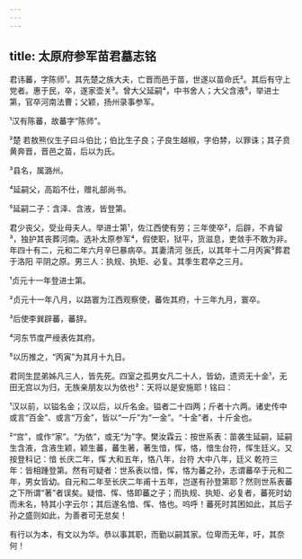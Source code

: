 ```yaml
---
---
---
```

title: 太原府参军苗君墓志铭
---







君讳蕃，字陈师¹。其先楚之族大夫，亡晋而邑于苗，世遂以苗命氏²。其后有守上党者。惠于民，卒，遂家壶关³。曾大父延嗣⁴，中书舍人；大父含液⁵，举进士第，官卒河南法曹；父颖，扬州录事参军。

¹汉有陈蕃，故蕃字“陈师”。

²楚 若敖熊仪生子曰斗伯比；伯比生子良；子良生越椒，字伯棼，以罪诛；其子贲黄奔晋，晋邑之苗，后以为氏。

³县名，属潞州。

⁴延嗣父，高蹈不仕，赠礼部尚书。

⁵延嗣二子：含泽、含液，皆登第。

君少丧父，受业母夫人。举进士第¹，佐江西使有劳；三年使卒²，后辟，不肯留³，独护其丧葬河南。选补太原参军⁴，假使职，狱平，货滋息，吏敛手不敢为非。年四十有二，元和二年六月辛巳暴病卒。其妻清河 张氏，以其年十二月丙寅⁵葬君于洛阳 平阴之原。男三人：执规、执矩、必复。其季生君卒之三月。

¹贞元十一年登进士第。

²贞元十一年八月，以路寰为江西观察使，蕃佐其府，十三年九月，寰卒。

³后使李巽辟蕃，蕃辞。

⁴河东节度严绶表佐其府。

⁵以历推之，“丙寅”为其月十九日。

君同生昆弟姊凡三人，皆先死。四室之孤男女凡二十人，皆幼，遗资无十金¹，无田无宫以为归，无族亲朋友以为依也²：天将以是安施耶！铭曰：

¹汉以前，以镒名金；汉以后，以斤名金。镒者二十四两；斤者十六两。诸史传中或言“百金”、或言“万金”，皆以“一斤”为“一金”。“十金”者，十斤金也。

²“宫”，或作“家”。“为依”，或无“为”字。樊汝霖云：按世系表：苗袭生延嗣，延嗣生含液，含液生颖，颖生蕃，蕃生著，著生愔，恽，恪，愔生台符，恽生廷义。又按登科记：愔 长庆二年，恽 大和五年，恪八年，台符 大中八年，廷义 乾符三年：皆相踵登第。然有可疑者：世系表以愔，恽，恪为蕃之孙，志谓蕃卒于元和二年，男女皆幼。自元和二年至长庆二年甫十五年，岂遂有孙登第耶？然则世系表蕃之下所谓“著”者误矣。疑愔、恽、恪即蕃之子；而执规、执矩、必复者，蕃死时幼而未名，特其小字云尔；其后遂名愔、恽、恪也。呜呼！蕃死时其困如此，其后子孙之盛则如此，为善者可无怠矣！

有行以为本，有文以为华。恭以事其职，而勤以嗣其家。位卑而无年，吁，其奈何！